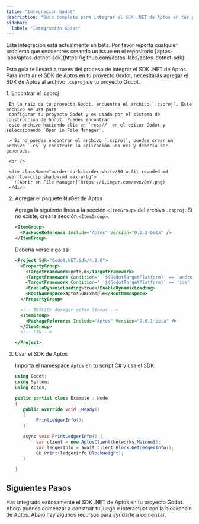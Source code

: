 ```yaml
---
title: "Integración Godot"
description: "Guía completa para integrar el SDK .NET de Aptos en tus proyectos de desarrollo de juegos Godot"
sidebar:
  label: "Integración Godot"
---
```



<Aside type="caution" emoji="❗">
  Esta integración está actualmente en beta. Por favor reporta cualquier problema que encuentres
  creando un issue en el repositorio
  [aptos-labs/aptos-dotnet-sdk](https://github.com/aptos-labs/aptos-dotnet-sdk).
</Aside>

Esta guía te llevará a través del proceso de integrar el SDK .NET de Aptos. Para instalar el SDK de Aptos en tu proyecto Godot,
necesitarás agregar el SDK de Aptos al archivo `.csproj` de tu proyecto Godot.

<Steps>
  1. Encontrar el .csproj

     En la raíz de tu proyecto Godot, encuentra el archivo `.csproj`. Este archivo se usa para
     configurar tu proyecto Godot y es usado por el sistema de construcción de Godot. Puedes encontrar
     este archivo haciendo clic en `res://` en el editor Godot y seleccionando `Open in File Manager`.

     > Si no puedes encontrar el archivo `.csproj`, puedes crear un archivo `.cs` y construir la aplicación una vez y debería ser generado.

     <br />

     <div className="border dark:border-white/30 w-fit rounded-md overflow-clip shadow-md max-w-lg">
       ![Abrir en File Manager](https://i.imgur.com/evxv8mY.png)
     </div>

  2. Agregar el paquete NuGet de Aptos

     Agrega la siguiente línea a la sección `<ItemGroup>` del archivo `.csproj`. Si no existe, crea la sección `<ItemGroup>`.

     ```xml filename=".csproj"
     <ItemGroup>
       <PackageReference Include="Aptos" Version="0.0.2-beta" />
     </ItemGroup>
     ```

     Debería verse algo así:

     ```xml filename=".csproj" {10-14}
     <Project Sdk="Godot.NET.Sdk/4.3.0">
       <PropertyGroup>
         <TargetFramework>net6.0</TargetFramework>
         <TargetFramework Condition=" '$(GodotTargetPlatform)' == 'android' ">net7.0</TargetFramework>
         <TargetFramework Condition=" '$(GodotTargetPlatform)' == 'ios' ">net8.0</TargetFramework>
         <EnableDynamicLoading>true</EnableDynamicLoading>
         <RootNamespace>AptosSDKExample</RootNamespace>
       </PropertyGroup>

       <!-- INICIO: Agregar estas líneas -->
       <ItemGroup>
         <PackageReference Include="Aptos" Version="0.0.1-beta" />
       </ItemGroup>
       <!-- FIN -->

     </Project>
     ```

  3. Usar el SDK de Aptos

     Importa el namespace `Aptos` en tu script C# y usa el SDK.

     ```csharp filename="Example.cs" {3-3,9-9,12-16}
     using Godot;
     using System;
     using Aptos;

     public partial class Example : Node
     {
     	public override void _Ready()
     	{
             PrintLedgerInfo();
     	}

     	async void PrintLedgerInfo() {
             var client = new AptosClient(Networks.Mainnet);
             var ledgerInfo = await client.Block.GetLedgerInfo();
             GD.Print(ledgerInfo.BlockHeight);
     	}

     }
     ```
</Steps>

## Siguientes Pasos

Has integrado exitosamente el SDK .NET de Aptos en tu proyecto Godot. Ahora
puedes comenzar a construir tu juego e interactuar con la blockchain de Aptos. Abajo
hay algunos recursos para ayudarte a comenzar.

<CardGrid>
  <LinkCard href="/build/sdks/dotnet-sdk/getting-started" title="Comenzando" description="Comienza a desarrollar usando el SDK .NET de Aptos." />
</CardGrid>
